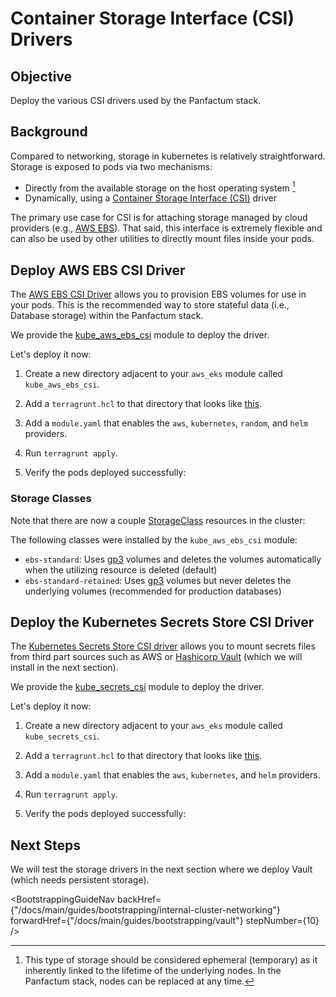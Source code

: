

# Container Storage Interface (CSI) Drivers

## Objective

Deploy the various CSI drivers used by the Panfactum stack.

## Background

Compared to networking, storage in kubernetes is relatively straightforward. Storage is exposed to pods
via two mechanisms:

* Directly from the available storage on the host operating system [^1]
* Dynamically, using a [Container Storage Interface (CSI)](https://kubernetes.io/blog/2019/01/15/container-storage-interface-ga/) driver

[^1]: This type of storage should be considered ephemeral (temporary) as it inherently linked to the lifetime of the underlying
    nodes. In the Panfactum stack, nodes can be replaced at any time.

The primary use case for CSI is for attaching storage managed by cloud providers (e.g., [AWS EBS](https://aws.amazon.com/ebs/)). That said,
this interface is extremely flexible and can also be used by other utilities to directly mount files inside your pods.

## Deploy AWS EBS CSI Driver

The [AWS EBS CSI Driver](https://github.com/kubernetes-sigs/aws-ebs-csi-driver) allows you to provision EBS volumes for
use in your pods. This is the recommended way to store stateful data (i.e., Database storage) within the Panfactum stack.

We provide the [kube\_aws\_ebs\_csi](/docs/main/reference/infrastructure-modules/kubernetes/kube_aws_ebs_csi) module to deploy the driver.

Let's deploy it now:

1. Create a new directory adjacent to your `aws_eks` module called `kube_aws_ebs_csi`.

2. Add a `terragrunt.hcl` to that directory that looks like [this](https://github.com/Panfactum/stack/blob/__PANFACTUM_VERSION_MAIN__/packages/reference/environments/production/us-east-2/kube_aws_ebs_csi/terragrunt.hcl).

3. Add a `module.yaml` that enables the `aws`, `kubernetes`, `random`, and `helm` providers.

4. Run `terragrunt apply`.

5. Verify the pods deployed successfully:
   <MarkdownImage src={ebsCSILaunchImg} alt="AWS EBS CSI launched successfully" />

### Storage Classes

Note that there are now a couple [StorageClass](https://kubernetes.io/docs/concepts/storage/storage-classes/) resources
in the cluster:

<MarkdownImage src={storageClassesImg} alt="Storage classes in the cluster" />

The following classes were installed by the `kube_aws_ebs_csi` module:

* `ebs-standard`: Uses [gp3](https://aws.amazon.com/ebs/general-purpose/) volumes and deletes the volumes automatically
  when the utilizing resource is deleted (default)
* `ebs-standard-retained`: Uses [gp3](https://aws.amazon.com/ebs/general-purpose/) volumes but never deletes the underlying
  volumes (recommended for production databases)

## Deploy the Kubernetes Secrets Store CSI Driver

The [Kubernetes Secrets Store CSI driver](https://secrets-store-csi-driver.sigs.k8s.io/) allows you to mount secrets
files from third part sources such as AWS or [Hashicorp Vault](https://www.vaultproject.io/) (which we will install in the next section).

We provide the [kube\_secrets\_csi](/docs/main/reference/infrastructure-modules/kubernetes/kube_secrets_csi) module to deploy the driver.

Let's deploy it now:

1. Create a new directory adjacent to your `aws_eks` module called `kube_secrets_csi`.

2. Add a `terragrunt.hcl` to that directory that looks like [this](https://github.com/Panfactum/stack/blob/__PANFACTUM_VERSION_MAIN__/packages/reference/environments/production/us-east-2/kube_secrets_csi/terragrunt.hcl).

3. Add a `module.yaml` that enables the `aws`, `kubernetes`, and `helm` providers.

4. Run `terragrunt apply`.

5. Verify the pods deployed successfully:
   <MarkdownImage src={secretsCSILaunchImg} alt="Secrets CSI launched successfully" />

## Next Steps

We will test the storage drivers in the next section where we deploy Vault (which needs persistent storage).

<BootstrappingGuideNav backHref={"/docs/main/guides/bootstrapping/internal-cluster-networking"} forwardHref={"/docs/main/guides/bootstrapping/vault"} stepNumber={10} />
